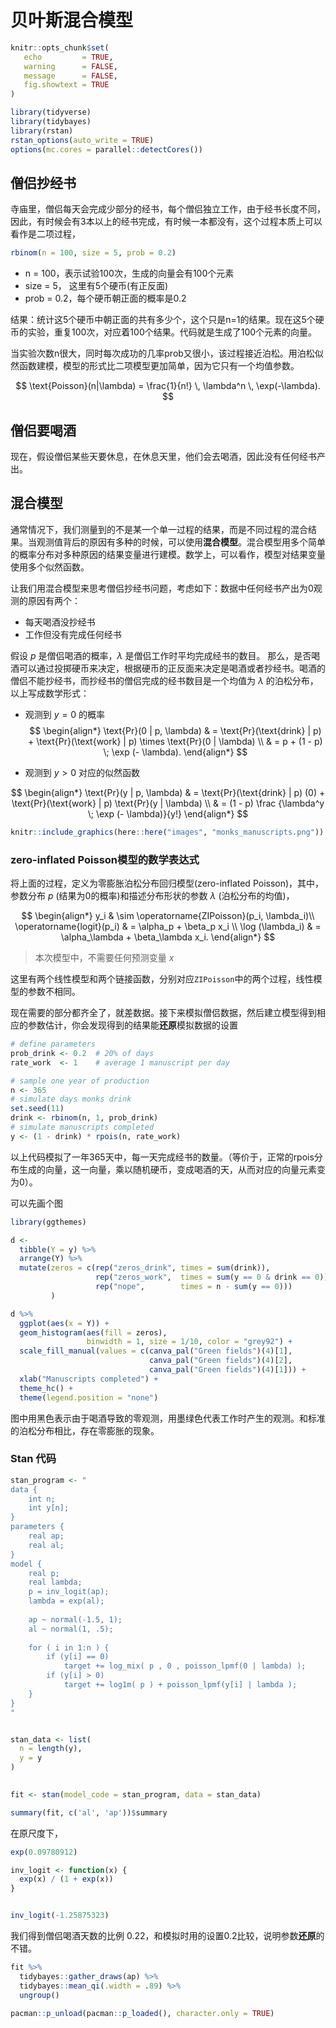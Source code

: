 # 贝叶斯混合模型 {#bayesian-mixtures}

```r
knitr::opts_chunk$set(
   echo         = TRUE, 
   warning      = FALSE, 
   message      = FALSE,
   fig.showtext = TRUE
)
```

```r
library(tidyverse)
library(tidybayes)
library(rstan)
rstan_options(auto_write = TRUE)
options(mc.cores = parallel::detectCores())
```



## 僧侣抄经书

寺庙里，僧侣每天会完成少部分的经书，每个僧侣独立工作，由于经书长度不同，因此，有时候会有3本以上的经书完成，有时候一本都没有，这个过程本质上可以看作是二项过程，


```r
rbinom(n = 100, size = 5, prob = 0.2)
```

- n    = 100，表示试验100次，生成的向量会有100个元素
- size = 5，  这里有5个硬币(有正反面)
- prob = 0.2，每个硬币朝正面的概率是0.2

结果：统计这5个硬币中朝正面的共有多少个，这个只是n=1的结果。现在这5个硬币的实验，重复100次，对应着100个结果。代码就是生成了100个元素的向量。




当实验次数n很大，同时每次成功的几率prob又很小，该过程接近泊松。用泊松似然函数建模，模型的形式比二项模型更加简单，因为它只有一个均值参数。

$$
\text{Poisson}(n|\lambda) = \frac{1}{n!} \, \lambda^n \,
\exp(-\lambda).
$$



## 僧侣要喝酒

现在，假设僧侣某些天要休息，在休息天里，他们会去喝酒，因此没有任何经书产出。



## 混合模型

通常情况下，我们测量到的不是某一个单一过程的结果，而是不同过程的混合结果。当观测值背后的原因有多种的时候，可以使用**混合模型**。混合模型用多个简单的概率分布对多种原因的结果变量进行建模。数学上，可以看作，模型对结果变量使用多个似然函数。



让我们用混合模型来思考僧侣抄经书问题，考虑如下：数据中任何经书产出为0观测的原因有两个：

- 每天喝酒没抄经书
- 工作但没有完成任何经书

假设 $p$ 是僧侣喝酒的概率，$\lambda$ 是僧侣工作时平均完成经书的数目。
那么，是否喝酒可以通过投掷硬币来决定，根据硬币的正反面来决定是喝酒或者抄经书。喝酒的僧侣不能抄经书，而抄经书的僧侣完成的经书数目是一个均值为 $\lambda$ 的泊松分布，以上写成数学形式：


- 观测到 $y = 0$ 的概率
$$
\begin{align*}
\text{Pr}(0 | p, \lambda) & = \text{Pr}(\text{drink} | p) + \text{Pr}(\text{work} | p) \times \text{Pr}(0 | \lambda) \\
                           & = p + (1 - p) \; \exp (- \lambda).
\end{align*}
$$



- 观测到 $y > 0$ 对应的似然函数

$$
\begin{align*}
\text{Pr}(y | p, \lambda) & = \text{Pr}(\text{drink} | p) (0) + \text{Pr}(\text{work} | p) \text{Pr}(y | \lambda) \\
                            & = (1 - p) \frac {\lambda^y \; \exp (- \lambda)}{y!}
\end{align*}
$$


```r
knitr::include_graphics(here::here("images", "monks_manuscripts.png"))
```


### zero-inflated Poisson模型的数学表达式

将上面的过程，定义为零膨胀泊松分布回归模型(zero-inflated Poisson)，其中，参数分布 $p$ (结果为0的概率)和描述分布形状的参数 $\lambda$ (泊松分布的均值)，

$$
\begin{align*}
y_i & \sim \operatorname{ZIPoisson}(p_i, \lambda_i)\\
\operatorname{logit}(p_i) & = \alpha_p + \beta_p x_i \\
\log (\lambda_i)          & = \alpha_\lambda + \beta_\lambda x_i.
\end{align*}
$$

> 本次模型中，不需要任何预测变量 $x$

这里有两个线性模型和两个链接函数，分别对应`ZIPoisson`中的两个过程，线性模型的参数不相同。



现在需要的部分都齐全了，就差数据。接下来模拟僧侣数据，然后建立模型得到相应的参数估计，你会发现得到的结果能**还原**模拟数据的设置


```r
# define parameters
prob_drink <- 0.2  # 20% of days
rate_work  <- 1    # average 1 manuscript per day

# sample one year of production
n <- 365
# simulate days monks drink
set.seed(11)
drink <- rbinom(n, 1, prob_drink)
# simulate manuscripts completed
y <- (1 - drink) * rpois(n, rate_work)
```


以上代码模拟了一年365天中，每一天完成经书的数量。（等价于，正常的rpois分布生成的向量，这一向量，乘以随机硬币，变成喝酒的天，从而对应的向量元素变为0）。




可以先画个图
```r
library(ggthemes)

d <-
  tibble(Y = y) %>%
  arrange(Y) %>% 
  mutate(zeros = c(rep("zeros_drink", times = sum(drink)),
                   rep("zeros_work",  times = sum(y == 0 & drink == 0)),
                   rep("nope",        times = n - sum(y == 0)))
         ) 

d %>% 
  ggplot(aes(x = Y)) +
  geom_histogram(aes(fill = zeros),
                 binwidth = 1, size = 1/10, color = "grey92") +
  scale_fill_manual(values = c(canva_pal("Green fields")(4)[1], 
                               canva_pal("Green fields")(4)[2], 
                               canva_pal("Green fields")(4)[1])) +
  xlab("Manuscripts completed") +
  theme_hc() +
  theme(legend.position = "none")
```

图中用黑色表示由于喝酒导致的零观测，用墨绿色代表工作时产生的观测。和标准的泊松分布相比，存在零膨胀的现象。


### Stan 代码

```r
stan_program <- "
data {
    int n;
    int y[n];
}
parameters {
    real ap;
    real al;
}
model {
    real p;
    real lambda;
    p = inv_logit(ap);
    lambda = exp(al);
    
    ap ~ normal(-1.5, 1);
    al ~ normal(1, .5);
    
    for ( i in 1:n ) {
        if (y[i] == 0)
            target += log_mix( p , 0 , poisson_lpmf(0 | lambda) );
        if (y[i] > 0)
            target += log1m( p ) + poisson_lpmf(y[i] | lambda );
    }
}
"


stan_data <- list(
  n = length(y),
  y = y
) 
  

fit <- stan(model_code = stan_program, data = stan_data)
```




```r
summary(fit, c('al', 'ap'))$summary
```

在原尺度下，
```r
exp(0.09780912)
```


```r
inv_logit <- function(x) {
  exp(x) / (1 + exp(x))
}


inv_logit(-1.25875323)
```

我们得到僧侣喝酒天数的比例 0.22，和模拟时用的设置0.2比较，说明参数**还原**的不错。



```r
fit %>%
  tidybayes::gather_draws(ap) %>%
  tidybayes::mean_qi(.width = .89) %>% 
  ungroup()
```


```r
pacman::p_unload(pacman::p_loaded(), character.only = TRUE)
```
